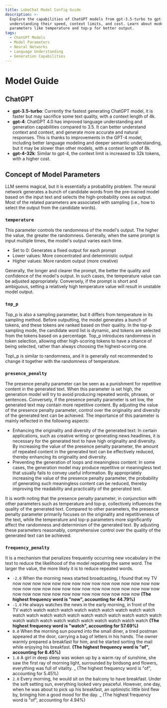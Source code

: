 ```yaml
---
title: LobeChat Model Config Guide
description: >-
  Explore the capabilities of ChatGPT models from gpt-3.5-turbo to gpt-4-32k,
  understanding their speed, context limits, and cost. Learn about model
  parameters like temperature and top-p for better output.
tags:
  - ChatGPT Models
  - Model Parameters
  - Neural Networks
  - Language Understanding
  - Generation Capabilities
---
```


# Model Guide

## ChatGPT

- **gpt-3.5-turbo**: Currently the fastest generating ChatGPT model, it is faster but may sacrifice some text quality, with a context length of 4k.
- **gpt-4**: ChatGPT 4.0 has improved language understanding and generation capabilities compared to 3.5. It can better understand context and context, and generate more accurate and natural responses. This is thanks to improvements in the GPT-4 model, including better language modeling and deeper semantic understanding, but it may be slower than other models, with a context length of 8k.
- **gpt-4-32k**: Similar to gpt-4, the context limit is increased to 32k tokens, with a higher cost.

## Concept of Model Parameters

LLM seems magical, but it is essentially a probability problem. The neural network generates a bunch of candidate words from the pre-trained model based on the input text and selects the high-probability ones as output. Most of the related parameters are associated with sampling (i.e., how to select the output from the candidate words).

### `temperature`

This parameter controls the randomness of the model's output. The higher the value, the greater the randomness. Generally, when the same prompt is input multiple times, the model's output varies each time.

- Set to 0: Generates a fixed output for each prompt
- Lower values: More concentrated and deterministic output
- Higher values: More random output (more creative)

<Callout>
  Generally, the longer and clearer the prompt, the better the quality and confidence of the model's
  output. In such cases, the temperature value can be adjusted appropriately. Conversely, if the
  prompt is short and ambiguous, setting a relatively high temperature value will result in unstable
  model output.
</Callout>

<br />

### `top_p`

Top\_p is also a sampling parameter, but it differs from temperature in its sampling method. Before outputting, the model generates a bunch of tokens, and these tokens are ranked based on their quality. In the top-p sampling mode, the candidate word list is dynamic, and tokens are selected from the tokens based on a percentage. Top\_p introduces randomness in token selection, allowing other high-scoring tokens to have a chance of being selected, rather than always choosing the highest-scoring one.

<Callout>
  Top\_p is similar to randomness, and it is generally not recommended to change it together with
  the randomness of temperature.
</Callout>

<br />

### `presence_penalty`

The presence penalty parameter can be seen as a punishment for repetitive content in the generated text. When this parameter is set high, the generation model will try to avoid producing repeated words, phrases, or sentences. Conversely, if the presence penalty parameter is set low, the generated text may contain more repetitive content. By adjusting the value of the presence penalty parameter, control over the originality and diversity of the generated text can be achieved. The importance of this parameter is mainly reflected in the following aspects:

- Enhancing the originality and diversity of the generated text: In certain applications, such as creative writing or generating news headlines, it is necessary for the generated text to have high originality and diversity. By increasing the value of the presence penalty parameter, the amount of repeated content in the generated text can be effectively reduced, thereby enhancing its originality and diversity.
- Preventing the generation of loops and meaningless content: In some cases, the generation model may produce repetitive or meaningless text that usually fails to convey useful information. By appropriately increasing the value of the presence penalty parameter, the probability of generating such meaningless content can be reduced, thereby improving the readability and practicality of the generated text.

<Callout>
  It is worth noting that the presence penalty parameter, in conjunction with other parameters such
  as temperature and top-p, collectively influences the quality of the generated text. Compared to
  other parameters, the presence penalty parameter primarily focuses on the originality and
  repetitiveness of the text, while the temperature and top-p parameters more significantly affect
  the randomness and determinism of the generated text. By adjusting these parameters reasonably,
  comprehensive control over the quality of the generated text can be achieved.
</Callout>

### `frequency_penalty`

It is a mechanism that penalizes frequently occurring new vocabulary in the text to reduce the likelihood of the model repeating the same word. The larger the value, the more likely it is to reduce repeated words.

- `-2.0` When the morning news started broadcasting, I found that my TV now now now now now now now now now now now now now now now now now now now now now now now now now now now now now now now now now now now now now now now now now now now **(The highest frequency word is "now", accounting for 44.79%)**
- `-1.0` He always watches the news in the early morning, in front of the TV watch watch watch watch watch watch watch watch watch watch watch watch watch watch watch watch watch watch watch watch watch watch watch watch watch watch watch watch watch watch watch **(The highest frequency word is "watch", accounting for 57.69%)**
- `0.0` When the morning sun poured into the small diner, a tired postman appeared at the door, carrying a bag of letters in his hands. The owner warmly prepared a breakfast for him, and he started sorting the mail while enjoying his breakfast. **(The highest frequency word is "of", accounting for 8.45%)**
- `1.0` A girl in deep sleep was woken up by a warm ray of sunshine, she saw the first ray of morning light, surrounded by birdsong and flowers, everything was full of vitality. \_ (The highest frequency word is "of", accounting for 5.45%)
- `2.0` Every morning, he would sit on the balcony to have breakfast. Under the soft setting sun, everything looked very peaceful. However, one day, when he was about to pick up his breakfast, an optimistic little bird flew by, bringing him a good mood for the day. \_ (The highest frequency word is "of", accounting for 4.94%)
